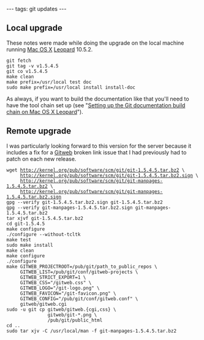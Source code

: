 ---
tags: git updates
---
== Local upgrade ==

These notes were made while doing the upgrade on the local machine running [[Mac OS X]] [[Leopard]] 10.5.2.

 git fetch
 git tag -v v1.5.4.5
 git co v1.5.4.5
 make clean
 make prefix=/usr/local test doc
 sudo make prefix=/usr/local install install-doc

As always, if you want to build the documentation like that you'll need to have the tool chain set up (see "[[Setting up the Git documentation build chain on Mac OS X Leopard]]").

== Remote upgrade ==

I was particularly looking forward to this version for the server because it includes a fix for a [[Gitweb]] broken link issue that I had previously had to patch on each new release.

 wget http://kernel.org/pub/software/scm/git/git-1.5.4.5.tar.bz2 \
      http://kernel.org/pub/software/scm/git/git-1.5.4.5.tar.bz2.sign \
      http://kernel.org/pub/software/scm/git/git-manpages-1.5.4.5.tar.bz2 \
      http://kernel.org/pub/software/scm/git/git-manpages-1.5.4.5.tar.bz2.sign
 gpg --verify git-1.5.4.5.tar.bz2.sign git-1.5.4.5.tar.bz2
 gpg --verify git-manpages-1.5.4.5.tar.bz2.sign git-manpages-1.5.4.5.tar.bz2
 tar xjvf git-1.5.4.5.tar.bz2
 cd git-1.5.4.5
 make configure
 ./configure --without-tcltk
 make test
 sudo make install
 make clean
 make configure
 ./configure
 make GITWEB_PROJECTROOT=/pub/git/path_to_public_repos \
      GITWEB_LIST=/pub/git/conf/gitweb-projects \
      GITWEB_STRICT_EXPORT=1 \
      GITWEB_CSS="/gitweb.css" \
      GITWEB_LOGO="/git-logo.png" \
      GITWEB_FAVICON="/git-favicon.png" \
      GITWEB_CONFIG="/pub/git/conf/gitweb.conf" \
      gitweb/gitweb.cgi
 sudo -u git cp gitweb/gitweb.{cgi,css} \
                gitweb/git-*.png \
                /pub/git/public_html
 cd ..
 sudo tar xjv -C /usr/local/man -f git-manpages-1.5.4.5.tar.bz2
